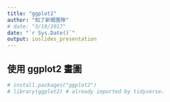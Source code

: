 ```yaml
---
title: "ggplot2"
author: "知了新聞團隊"
# date: "3/19/2017"
date: "`r Sys.Date()`"
output: ioslides_presentation
---
```


## 使用 ggplot2 畫圖

```r
# install.packages("ggplot2")
# library(ggplot2) # already imported by tidyverse.
```
